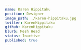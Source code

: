 ---
name: Karen Hippitaku
position: Designer
image_path: ./karen-hippitaku.jpg
twitter: KarenHippitaku
github: KarenHippitaku
blurb: Mesh Head
status: Inactive
published: true
---
